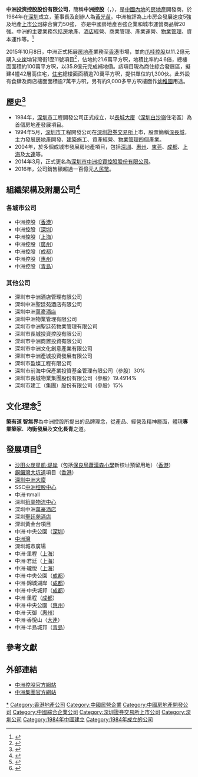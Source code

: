 {{Infobox Company 
| company_name     = 中洲投资控股股份有限公司
| company_name_en  = CENTRALCON INVESTMENT HOLDING COMPANY LIMITED
| company_logo     =
|image =
|image_caption = [[深圳|深圳]][[SCC中洲控股中心|SCC中洲控股中心]]
| company_type     = [[上市公司|上市公司]]
|traded_as         = {{szse|000042}}
| company_slogan   = 築有道 智無界
| foundation       = 1984年<br />{{CHN}}[[廣東省|廣東省]][[深圳市|深圳市]]
| location         = {{CHN}}[[廣東省|廣東省]][[深圳市|深圳市]][[福田區|福田區]]金田路3088號中洲大廈
| founder          = [[黃光苗|黃光苗]]
| chairman         = 
| GM               = 
| industry         = [[房地產|房地產]]
| products         = 
| revenue          = 86.54億[[人民幣|人民幣]]（2017年度）
| operating_income = 
| net_income       = 9.91億[[人民幣|人民幣]]（2017年度）
| num_employees    = 
| parent           = 中洲集團
| subsid           = 中洲控股（[[香港|香港]]）<br />长城物业集团股份有限公司19.4914%
| homepage         = {{URL|http://www.zztzkg.com/}}
| footnotes        = 
}}
'''中洲投资控股股份有限公司'''，簡稱'''中洲控股'''（'''{{lang-en|CENTRALCON INVESTMENT HOLDING COMPANY LIMITED}}'''，{{szse|000042}}），是[[中國內地|中國內地]]的[[房地產|房地產]]開發商，於1984年在[[深圳|深圳]]成立，董事長及創辦人為[[黃光苗|黃光苗]]。中洲被評為上市房企發展速度5強及地產[[上市公司|上市公司]]綜合實力50強， 亦是中國房地產百強企業和城市運營商品牌20強。中洲的主要業務包括[[房地產|房地產]]、[[酒店|酒店]]經營、商業管理、產業運營、[[物業管理|物業管理]]、資本運作等。<ref>{{cite web|url=http://www.zztzkg.com/p1.asp|title=中洲控股概况|publisher=中洲控股官方網站|accessdate=2019-04-10|archive-date=2019-04-10|archive-url=https://web.archive.org/web/20190410082847/http://www.zztzkg.com/p1.asp|dead-url=no}}</ref>

2015年10月8日，中洲正式拓展[[房地產|房地產]]業務至[[香港|香港]]市場，並向[[爪哇控股|爪哇控股]]以11.2億元購入[[火炭|火炭]]坳背灣街1至11號項目<ref>{{cite web|url=http://www.zztzkg.com/p2_02_01_01.asp?id=137|title=沙田火炭项目|accessdate=2019-04-09|author=|date=|publisher=|archive-date=2019-05-13|archive-url=https://web.archive.org/web/20190513103628/http://www.zztzkg.com/p2_02_01_01.asp?id=137|dead-url=no}}</ref>，佔地約21.6萬平方呎，地積比率約4.6倍，總樓面面積約100萬平方呎，以35.8億元完成補地價。該項目現為商住綜合發展區，擬建4幢42層高住宅，[[住宅|住宅]]總樓面面積逾70萬平方呎，提供單位約1,300伙。此外設有食肆及商店樓面面積逾7萬平方呎，另有約9,000多平方呎樓面作[[幼稚園|幼稚園]]用途。

== 歷史<ref>{{Cite web|url = http://www.zztzkg.com/p1.asp|title = 發展歷程|accessdate = 2019-04-09|author = |date = |publisher = |archive-date = 2019-04-10|archive-url = https://web.archive.org/web/20190410082847/http://www.zztzkg.com/p1.asp|dead-url = no}}</ref> ==
* 1984年，[[深圳市|深圳市]]工程開發公司正式成立，以[[長城大廈|長城大廈]]（[[深圳|深圳]][[白沙嶺|白沙嶺]]住宅區）為首個房地產發展項目。
* 1994年5月，[[深圳市|深圳市]]工程開發公司在[[深圳證券交易所|深圳證券交易所]]上市，股票簡稱[[深長城|深長城]]，主力發展[[房地產|房地產]]開發、[[建築|建築]]施工、資產經營、[[物業管理|物業管理]]四個產業。
* 2004年，於多個成城市發展房地產項目，包括[[深圳|深圳]]、[[惠州|惠州]]、[[東莞|東莞]]、[[成都|成都]]、[[上海|上海]]及[[大連|大連]]等。
* 2014年3月，正式更名為[[深圳市|深圳市]][[中洲投資控股股份有限公司|中洲投資控股股份有限公司]]。
* 2016年，公司銷售額超過一百億元[[人民幣|人民幣]]。

== 組織架構及附屬公司<ref>{{Cite web|url = http://www.zztzkg.com/p1.asp|title = 下屬企業|accessdate = 2019-04-09|author = |date = |publisher = |archive-date = 2019-04-10|archive-url = https://web.archive.org/web/20190410082847/http://www.zztzkg.com/p1.asp|dead-url = no}}</ref> ==

=== 各城市公司 ===
* 中洲控股（[[香港|香港]]）
* 中洲控股（[[深圳|深圳]]）
* 中洲控股（[[上海|上海]]）
* 中洲控股（[[廣州|廣州]]）
* 中洲控股（[[成都|成都]]）
* 中洲控股（[[惠州|惠州]]）
* 中洲控股（[[青島|青島]]）

=== 其他公司 ===
* 深圳市中洲酒店管理有限公司
* 深圳中洲聖廷苑酒店有限公司
* 深圳中洲[[萬豪酒店|萬豪酒店]]
* 深圳中洲物業管理有限公司
* 深圳市中洲聖廷苑物業管理有限公司
* 深圳市長城投資控股有限公司
* 深圳市中洲商置投資有限公司
* 深圳市中洲文化創意產業有限公司
* 深圳市中洲產城投資發展有限公司
* 深圳市盈燦工程有限公司
* 深圳市前海中保產業投資基金管理有限公司（參股）30%
* 深圳市長城物業集團股份有限公司（參股）19.4914%
* 深圳市建工（集團）股份有限公司（參股）15%

== 文化理念<ref>{{Cite web|url = http://www.zztzkg.com/p3_01.html|title = 品牌文化|accessdate = 2019-04-09|author = |date = |publisher = |archive-date = 2019-04-10|archive-url = https://web.archive.org/web/20190410082822/http://www.zztzkg.com/p3_01.html|dead-url = no}}</ref> ==
'''築有道 智無界'''為中洲控股所提出的品牌理念，從產品、經營及精神層面，體現'''專業築家'''、'''均衡發展'''及'''文化長青'''之道。

== 發展項目<ref>{{Cite web|url = http://www.zztzkg.com/p2_01.asp|title = 產品中心|accessdate = 2019-04-09|author = |date = |publisher = |archive-date = 2019-04-10|archive-url = https://web.archive.org/web/20190410082727/http://www.zztzkg.com/p2_01.asp|dead-url = no}}</ref> ==
* [[沙田_(香港)|沙田]][[火炭|火炭]][[星凱·堤岸|星凱·堤岸]]（包括[[保良局蕭漢森小學|保良局蕭漢森小學]]新校址預留用地）（[[香港|香港]]）
* [[銅鑼灣|銅鑼灣]][[大坑道|大坑道]]項目（[[香港|香港]]）
* [[深圳|深圳]][[中洲大廈|中洲大廈]]
* SSC[[深圳深长城中心|中洲控股中心]]
* 中洲‧πmall
* 深圳[[筍崗物流中心|筍崗物流中心]]
* 深圳中洲[[萬豪酒店|萬豪酒店]]
* 深圳[[聖廷苑酒店|聖廷苑酒店]]
* 深圳黃金台項目
* 中洲‧中央公園（[[深圳|深圳]]）
* [[中洲灣|中洲灣]]
* 深圳城市廣場
* 中洲‧里程（[[上海|上海]]）
* 中洲‧君廷（[[上海|上海]]）
* 中洲‧瓏悅（[[上海|上海]]）
* 中洲‧中央公園（[[成都|成都]]）
* 中洲‧錦城湖岸（[[成都|成都]]）
* 中洲‧中央城邦（[[成都|成都]]）
* 中洲‧里程（[[成都|成都]]）
* 中洲‧中央公園（[[惠州|惠州]]）
* 中洲‧天御（[[惠州|惠州]]）
* 中洲‧香悅山（[[大連|大連]]）
* 中洲‧半島城邦（[[青島|青島]]）

==參考文獻==
{{reflist}}

== 外部連結 ==
* [http://www.zztzkg.com/index.asp 中洲控股官方網站]{{Wayback|url=http://www.zztzkg.com/index.asp |date=20190410082725 }}
* [http://www.cnzhongzhou.com.cn/ 中洲集團官方網站]{{Wayback|url=http://www.cnzhongzhou.com.cn/ |date=20190921155318 }}

{{大陸房地產公司}}
[[Category:中洲控股|*]]
[[Category:香港地產公司|Category:香港地產公司]]
[[Category:中國民營企業|Category:中國民營企業]]
[[Category:中國房地產開發公司|Category:中國房地產開發公司]]
[[Category:中國綜合企業公司|Category:中國綜合企業公司]]
[[Category:深圳證券交易所上市公司|Category:深圳證券交易所上市公司]]
[[Category:深圳公司|Category:深圳公司]]
[[Category:1984年中國建立|Category:1984年中國建立]]
[[Category:1984年成立的公司|Category:1984年成立的公司]]